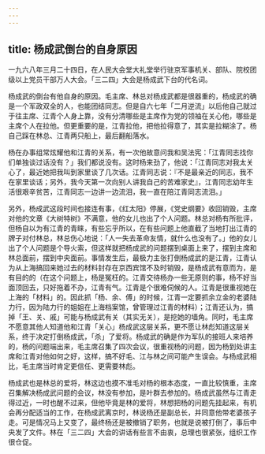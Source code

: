 ```yaml
---
---
---
```

title: 杨成武倒台的自身原因
---




一九六八年三月二十四日，在人民大会堂大礼堂举行驻京军事机关、部队、院校团级以上党员干部万人大会。「三二四」大会是杨成武下台的代名词。

杨成武的倒台有他自身的原因。毛主席、林总对杨成武都是很器重的，杨成武的确是一个军政双全的人，也能团结同志。但是自六七年「二月逆流」以后他自己就过于往主席、江青个人身上靠，没有分清哪些是主席作为党的领袖在关心他，哪些是主席个人在拉他。但更重要的是，江青拉他，把他拉得意了，其实是拉糊涂了。杨自己踩在林总、江青两只船上，最后翻船落水。

杨在办事组常炫耀他和江青的关系，有一次他故意问我和吴法宪：「江青同志找你们单独谈过话没有？」我们都说没有。这时杨来劲了，他说：「江青同志对我太关心了，最近她把我叫到家里谈了几次话。江青同志说：『不是最亲近的同志，我不在家里谈话；另外，我今天第一次向别人讲我自己的苦难家史』，江青同志幼年生活很艰辛贫苦，江青同志一边讲一边流泪，我一直在陪江青同志流泪。」

另外，杨成武这段时间也接连有事，《红太阳》停展，《党史纲要》收回销毁，主席对他的文章《大树特树》不满意，他的女儿也出了个人问题。林总对杨有所批评，但杨自以为有江青的青睐，有些忘乎所以，在有些问题上他直截了当地打出江青的牌子对付林总，林总伤心地说：「人一失去革命友情，就什么也没有了。」他的女儿出了个人问题是个导火索，但这样就把杨成武的问题摆到桌面上来了，摆到主席和林总面前，摆到中央面前。事情发生后，最极力主张打倒杨成武的是江青，江青认为从上海搞回来她过去的材料封存在京西宾馆不及时销毁，是杨成武有意而为，是有目的的（在这个问题上，杨是冤枉的。江青交待杨办一些无原则的事，杨不好当面顶回去，只好拖着不办，江青有气。江青是个很难伺候的人。江青是很重视她在上海的「材料」的。因此抓「杨、余、傅」的时候，江青一定要抓余立金的老婆陆力行，因为陆力行的姐姐在上海档案馆，曾管理过江青的材料）；江青还认为，搞掉「王、关、戚」可能与杨成武有关（其实无关），是挖她的墙角。同时，毛主席不愿意其他人知道他和江青「关心」杨成武这层关系，更不愿让林彪知道这层关系，终于决定打倒杨成武，「杀」了爱将。杨成武的确是作为军队的接班人来培养的，杨的问题端出来，毛主席召集了四次会议，很重视杨的问题，因为杨到处讲主席和江青对他如何之好，这样，搞不好毛、江与林之间可能产生误会。与杨成武相比，毛主席当时肯定更信任、更需要林彪。

杨成武也是林总的爱将，林这边也摸不准毛对杨的根本态度，一直比较慎重，主席召集解决杨成武问题的会议，林没有参加，是叶群去参加的。杨成武虽然与江青走得过近，一时也醒不过来，但他毕竟是林的爱将，林想把杨的问题先挂起来，有机会再分配适当的工作，在杨成武离京时，林说杨还是副总长，并同意他带老婆孩子走。可是情况马上又变了，最终杨还是被撤销了职务，也就是说被打倒了，事后中央发了文件。林在「三二四」大会的讲话有些言不由衷，总理也很紧张，组织工作很仓促。